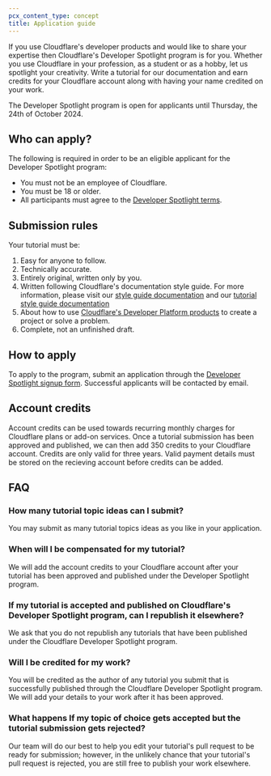 ```yaml
---
pcx_content_type: concept
title: Application guide
---
```


If you use Cloudflare's developer products and would like to share your expertise then Cloudflare's Developer Spotlight program is for you. Whether you use Cloudflare in your profession, as a student or as a hobby, let us spotlight your creativity. Write a tutorial for our documentation and earn credits for your Cloudflare account along with having your name credited on your work.

The Developer Spotlight program is open for applicants until Thursday, the 24th of October 2024.

## Who can apply?

The following is required in order to be an eligible applicant for the Developer Spotlight program:

- You must not be an employee of Cloudflare.
- You must be 18 or older.
- All participants must agree to the [Developer Spotlight terms](https://drive.google.com/file/d/1llRCAkBOE7cp6TVofHGxQXsSQ2fMsx1o/view?usp=sharing).

## Submission rules

Your tutorial must be:

1. Easy for anyone to follow.
2. Technically accurate.
3. Entirely original, written only by you.
4. Written following Cloudflare's documentation style guide. For more information, please visit our [style guide documentation](/style-guide/) and our [tutorial style guide documentation](/style-guide/documentation-content-strategy/content-types/tutorial/#template)
5. About how to use [Cloudflare's Developer Platform products](/products/?product-group=Developer+platform) to create a project or solve a problem.
6. Complete, not an unfinished draft.

## How to apply

To apply to the program, submit an application through the [Developer Spotlight signup form](https://forms.gle/anpTPu45tnwjwXsk8). Successful applicants will be contacted by email.

## Account credits

Account credits can be used towards recurring monthly charges for Cloudflare plans or add-on services. Once a tutorial submission has been approved and published, we can then add 350 credits to your Cloudflare account. Credits are only valid for three years. Valid payment details must be stored on the recieving account before credits can be added.

## FAQ

### How many tutorial topic ideas can I submit?

You may submit as many tutorial topics ideas as you like in your application.

### When will I be compensated for my tutorial?

We will add the account credits to your Cloudflare account after your tutorial has been approved and published under the Developer Spotlight program.

### If my tutorial is accepted and published on Cloudflare's Developer Spotlight program, can I republish it elsewhere?

We ask that you do not republish any tutorials that have been published under the Cloudflare Developer Spotlight program.

### Will I be credited for my work?

You will be credited as the author of any tutorial you submit that is successfully published through the Cloudflare Developer Spotlight program. We will add your details to your work after it has been approved.

### What happens If my topic of choice gets accepted but the tutorial submission gets rejected?

Our team will do our best to help you edit your tutorial's pull request to be ready for submission; however, in the unlikely chance that your tutorial's pull request is rejected, you are still free to publish your work elsewhere.
